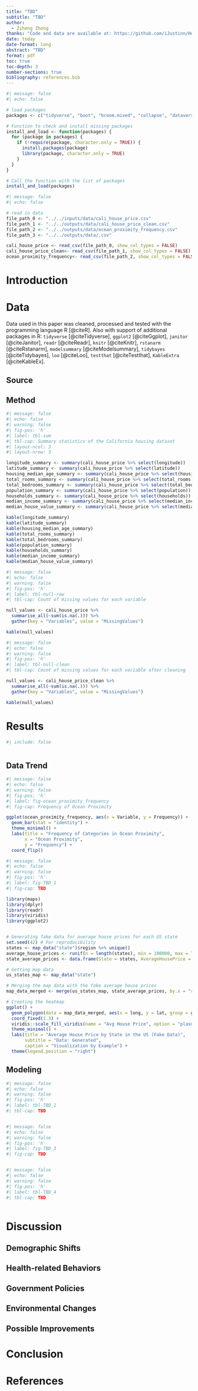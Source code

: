 ```yaml
---
title: "TBD"
subtitle: "TBD"
author: 
  - Ziheng Zhong
thanks: "Code and data are available at: https://github.com/iJustinn/House_Price.git"
date: today
date-format: long
abstract: "TBD"
format: pdf
toc: true
toc-depth: 3
number-sections: true
bibliography: references.bib
---
```


```r
#| message: false
#| echo: false

# load packages
packages <- c("tidyverse", "boot", "broom.mixed", "collapse", "dataverse", "gutenbergr", "janitor", "knitr", "marginaleffects", "modelsummary", "rstanarm", "tidybayes", "loo", "kableExtra")

# Function to check and install missing packages
install_and_load <- function(packages) {
  for (package in packages) {
    if (!require(package, character.only = TRUE)) {
      install.packages(package)
      library(package, character.only = TRUE)
    }
  }
}

# Call the function with the list of packages
install_and_load(packages)
```

```r
#| message: false
#| echo: false

# read in data
file_path_0 <- "../../inputs/data/cali_house_price.csv"
file_path_1 <- "../../outputs/data/cali_house_price_clean.csv"
file_path_2 <- "../../outputs/data/ocean_proximity_frequency.csv"
file_path_3 <- "../../outputs/data/.csv"

cali_house_price <- read_csv(file_path_0, show_col_types = FALSE)
cali_house_price_clean<- read_csv(file_path_1, show_col_types = FALSE)
ocean_proximity_frequency<- read_csv(file_path_2, show_col_types = FALSE)

```

# Introduction



# Data {#sec-data}

Data used in this paper was cleaned, processed and tested with the programming language R [@citeR]. Also with support of additional packages in R: `tidyverse` [@citeTidyverse], `ggplot2` [@citeGgplot], `janitor` [@citeJanitor], `readr` [@citeReadr], `knitr` [@citeKnitr], `rstanarm` [@citeRstanarm], `modelsummary` [@citeModelsummary], `tidybayes` [@citeTidybayes], `loo` [@citeLoo], `testthat` [@citeTestthat], `KableExtra` [@citeKableEx].

## Source



## Method

```r
#| message: false
#| echo: false
#| warning: false
#| fig-pos: 'h'
#| label: tbl-sum
#| tbl-cap: Summary statistics of the California housing dataset
#| layout-ncol: 3
#| layout-nrow: 3

longitude_summary <- summary(cali_house_price %>% select(longitude))
latitude_summary <- summary(cali_house_price %>% select(latitude))
housing_median_age_summary <- summary(cali_house_price %>% select(housing_median_age))
total_rooms_summary <- summary(cali_house_price %>% select(total_rooms))
total_bedrooms_summary <- summary(cali_house_price %>% select(total_bedrooms))
population_summary <- summary(cali_house_price %>% select(population))
households_summary <- summary(cali_house_price %>% select(households))
median_income_summary <- summary(cali_house_price %>% select(median_income))
median_house_value_summary <- summary(cali_house_price %>% select(median_house_value))

kable(longitude_summary)
kable(latitude_summary)
kable(housing_median_age_summary)
kable(total_rooms_summary)
kable(total_bedrooms_summary)
kable(population_summary)
kable(households_summary)
kable(median_income_summary)
kable(median_house_value_summary)

```



```r
#| message: false
#| echo: false
#| warning: false
#| fig-pos: 'h'
#| label: tbl-null-raw
#| tbl-cap: Count of missing values for each variable

null_values <- cali_house_price %>%
  summarise_all(~sum(is.na(.))) %>%
  gather(key = "Variables", value = "MissingValues")

kable(null_values)
```



```r
#| message: false
#| echo: false
#| warning: false
#| fig-pos: 'h'
#| label: tbl-null-clean
#| tbl-cap: Count of missing values for each variable after cleaning

null_values <- cali_house_price_clean %>%
  summarise_all(~sum(is.na(.))) %>%
  gather(key = "Variables", value = "MissingValues")

kable(null_values)
```



# Results {#sec-res}

```r
#| include: false



```

## Data Trend

```r
#| message: false
#| echo: false
#| warning: false
#| fig-pos: 'h'
#| label: fig-ocean_proximity_frequency
#| fig-cap: Frequency of Ocean Proximity

ggplot(ocean_proximity_frequency, aes(x = Variable, y = Frequency)) +
  geom_bar(stat = "identity") +
  theme_minimal() +
  labs(title = "Frequency of Categories in Ocean Proximity",
       x = "Ocean Proximity",
       y = "Frequency") +
  coord_flip()

```

```r
#| message: false
#| echo: false
#| warning: false
#| fig-pos: 'h'
#| label: fig-TBD_1
#| fig-cap: TBD

library(maps)
library(dplyr)
library(readr)
library(viridis)
library(ggplot2)


# Generating fake data for average house prices for each US state
set.seed(42) # For reproducibility
states <- map_data("state")$region %>% unique()
average_house_prices <- runif(n = length(states), min = 100000, max = 700000)
state_average_prices <- data.frame(State = states, AverageHousePrice = average_house_prices)

# Getting map data
us_states_map <- map_data("state")

# Merging the map data with the fake average house prices
map_data_merged <- merge(us_states_map, state_average_prices, by.x = "region", by.y = "State")

# Creating the heatmap
ggplot() +
  geom_polygon(data = map_data_merged, aes(x = long, y = lat, group = group, fill = AverageHousePrice), color = "white") +
  coord_fixed(1.3) +
  viridis::scale_fill_viridis(name = "Avg House Price", option = "plasma") +
  theme_minimal() +
  labs(title = "Average House Price by State in the US (Fake Data)",
       subtitle = "Data: Generated",
       caption = "Visualization by Example") +
  theme(legend.position = "right")


```



## Modeling

```r
#| message: false
#| echo: false
#| warning: false
#| fig-pos: 'h'
#| label: tbl-TBD_2
#| tbl-cap: TBD



```



```r
#| message: false
#| echo: false
#| warning: false
#| fig-pos: 'h'
#| label: fig-TBD_3
#| fig-cap: TBD



```



```r
#| message: false
#| echo: false
#| warning: false
#| fig-pos: 'h'
#| label: tbl-TBD_4
#| tbl-cap: TBD



```

# Discussion {#sec-dis}



## Demographic Shifts



## Health-related Behaviors



## Government Policies



## Environmental Changes



## Possible Improvements



# Conclusion {#sec-con}



\newpage




\newpage


# References


